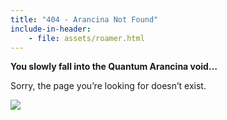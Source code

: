---
title: "404 - Arancina Not Found"
include-in-header:
    - file: assets/roamer.html
---

**You slowly fall into the Quantum Arancina void...**

Sorry, the page you’re looking for doesn’t exist.

<img id="roamer" src="assets/arancina.png"/>
